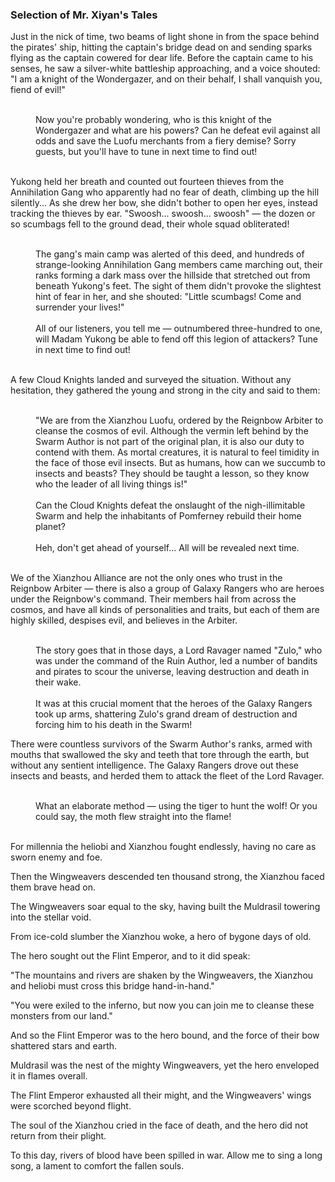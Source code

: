 ===Selection of Mr. Xiyan's Tales===
:{{Размер|32|The Clash Between a Knight and Pirates}}
:
Just in the nick of time, two beams of light shone in from the space behind the pirates' ship, hitting the captain's bridge dead on and sending sparks flying as the captain cowered for dear life. Before the captain came to his senses, he saw a silver-white battleship approaching, and a voice shouted: "I am a knight of the Wondergazer, and on their behalf, I shall vanquish you, fiend of evil!"
:<br />Now you're probably wondering, who is this knight of the Wondergazer and what are his powers? Can he defeat evil against all odds and save the Luofu merchants from a fiery demise? Sorry guests, but you'll have to tune in next time to find out!
:<br />{{Размер|32|One Versus 300}}
:
Yukong held her breath and counted out fourteen thieves from the Annihilation Gang who apparently had no fear of death, climbing up the hill silently... As she drew her bow, she didn't bother to open her eyes, instead tracking the thieves by ear. "Swoosh... swoosh... swoosh" &mdash; the dozen or so scumbags fell to the ground dead, their whole squad obliterated!
:<br />The gang's main camp was alerted of this deed, and hundreds of strange-looking Annihilation Gang members came marching out, their ranks forming a dark mass over the hillside that stretched out from beneath Yukong's feet. The sight of them didn't provoke the slightest hint of fear in her, and she shouted: "Little scumbags! Come and surrender your lives!"
:<br />All of our listeners, you tell me &mdash; outnumbered three-hundred to one, will Madam Yukong be able to fend off this legion of attackers? Tune in next time to find out!
:<br />{{Размер|32|Swarm Elimination by 12 Cloud Knights}}
:
A few Cloud Knights landed and surveyed the situation. Without any hesitation, they gathered the young and strong in the city and said to them:
:<br />"We are from the Xianzhou Luofu, ordered by the Reignbow Arbiter to cleanse the cosmos of evil. Although the vermin left behind by the Swarm Author is not part of the original plan, it is also our duty to contend with them. As mortal creatures, it is natural to feel timidity in the face of those evil insects. But as humans, how can we succumb to insects and beasts? They should be taught a lesson, so they know who the leader of all living things is!"
:<br />Can the Cloud Knights defeat the onslaught of the nigh-illimitable Swarm and help the inhabitants of Pomferney rebuild their home planet?
:<br />Heh, don't get ahead of yourself... All will be revealed next time.
:<br />{{Размер|32|The Slaying of Zulo by Galaxy Rangers}}
:
We of the Xianzhou Alliance are not the only ones who trust in the Reignbow Arbiter &mdash; there is also a group of Galaxy Rangers who are heroes under the Reignbow's command. Their members hail from across the cosmos, and have all kinds of personalities and traits, but each of them are highly skilled, despises evil, and believes in the Arbiter.
:<br />The story goes that in those days, a Lord Ravager named "Zulo," who was under the command of the Ruin Author, led a number of bandits and pirates to scour the universe, leaving destruction and death in their wake.
:<br />It was at this crucial moment that the heroes of the Galaxy Rangers took up arms, shattering Zulo's grand dream of destruction and forcing him to his death in the Swarm!
:
There were countless survivors of the Swarm Author's ranks, armed with mouths that swallowed the sky and teeth that tore through the earth, but without any sentient intelligence. The Galaxy Rangers drove out these insects and beasts, and herded them to attack the fleet of the Lord Ravager.
:<br />What an elaborate method &mdash; using the tiger to hunt the wolf! Or you could say, the moth flew straight into the flame!
:<br />{{Размер|32|A Song to Mourn the Reignbow}}
:
For millennia the heliobi and Xianzhou fought endlessly, having no care as sworn enemy and foe.
:
Then the Wingweavers descended ten thousand strong, the Xianzhou faced them brave head on.
:
The Wingweavers soar equal to the sky, having built the Muldrasil towering into the stellar void.
:
From ice-cold slumber the Xianzhou woke, a hero of bygone days of old.
:
The hero sought out the Flint Emperor, and to it did speak:
:
"The mountains and rivers are shaken by the Wingweavers, the Xianzhou and heliobi must cross this bridge hand-in-hand."
:
"You were exiled to the inferno, but now you can join me to cleanse these monsters from our land."
:
And so the Flint Emperor was to the hero bound, and the force of their bow shattered stars and earth.
:
Muldrasil was the nest of the mighty Wingweavers, yet the hero enveloped it in flames overall.
:
The Flint Emperor exhausted all their might, and the Wingweavers' wings were scorched beyond flight.
:
The soul of the Xianzhou cried in the face of death, and the hero did not return from their plight.
:
To this day, rivers of blood have been spilled in war. Allow me to sing a long song, a lament to comfort the fallen souls.
